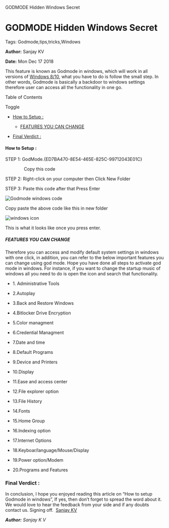    GODMODE Hidden Windows Secret

GODMODE Hidden Windows Secret
=============================

Tags: Godmode,tips,tricks,Windows

**Author:** Sanjay KV

**Date:** Mon Dec 17 2018

This feature is known as Godmode in windows, which will work in all versions of [Windows 8/10](https://www.microsoft.com/en-in/software-download/windows10), what you have to do is follow the small step. In other words, Godmode is basically a backdoor to windows settings therefore user can access all the functionality in one go.

Table of Contents

Toggle

*   [How to Setup :](https://recodehive.com/godmode-hidden-windows-secret/#How_to_Setup "How to Setup :")
    *   [FEATURES YOU CAN CHANGE](https://recodehive.com/godmode-hidden-windows-secret/#FEATURES_YOU_CAN_CHANGE "FEATURES YOU CAN CHANGE")

*   [Final Verdict :](https://recodehive.com/godmode-hidden-windows-secret/#Final_Verdict "Final Verdict :")

#### How to Setup :

STEP 1: GodMode.{ED7BA470-8E54-465E-825C-99712043E01C}

               Copy this code

STEP 2: Right-click on your computer then Click New Folder

STEP 3: Paste this code after that Press Enter

![Godmode windows code](https://recodehive.com/wp-content/uploads/2018/12/Screenshot-2018-12-17-at-4.30.31-PM.jpg)

Copy paste the above code like this in new folder  

![windows icon](https://recodehive.com/wp-content/uploads/2018/12/Screenshot-2018-12-17-at-4.30.50-PM.jpg)

This is what it looks like once you press enter.

##### FEATURES YOU CAN CHANGE

Therefore you can access and modify default system settings in windows with one click, in addition, you can refer to the below important features you can change using god mode. Hope you have done all steps to activate god mode in windows. For instance, if you want to change the startup music of windows all you need to do is open the icon and search that functionality.

*   1\. Administrative Tools

*   2.Autoplay

*   3.Back and Restore Windows

*   4.Bitlocker Drive Encryption

*   5.Color managment

*   6.Credential Managment

*   7.Date and time

*   8.Default Programs

*   9.Device and Printers

*   10.Display

*   11.Ease and access center

*   12.File explorer option

*   13.File History

*   14.Fonts

*   15.Home Group

*   16.Indexing option

*   17.Internet Options

*   18.Keyboar/language/Mouse/Display

*   19.Power option/Modem

*   20.Programs and Features

### Final Verdict :

In conclusion, I hope you enjoyed reading this article on “How to setup Godmode in windows”, If yes, then don’t forget to spread the word about it. We would love to hear the feedback from your side and if any doubts contact us. Signing off.  [Sanjay KV](https://recodehive.com/about-us/)

_**Author:** Sanjay K V_